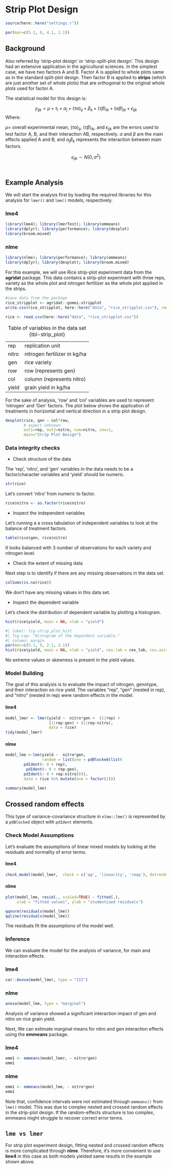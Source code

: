# Strip Plot Design

```r
source(here::here("settings.r"))

par(mar=c(5.1, 6, 4.1, 2.1))
```

## Background

Also referred by 'strip-plot design' or 'strip-split-plot design'. This design had an extensive application in the agricultural sciences. In the simplest case, we have two factors A and B. Factor A is applied to whole plots same as in the standard split-plot design. Then factor B is applied to **strips** (which are just another set of whole plots) that are orthogonal to the original whole plots used for factor A.  


The statistical model for this design is:

$$y_{ijk} = \mu + \tau_i + \alpha_j + (\tau\alpha)_{ij} + \beta_k + (\tau\beta)_{ik} + (\alpha\beta)_{jk} +  \epsilon_{ijk}$$ 
Where:

$\mu$= overall experimental mean, 
$(\tau\alpha)_{ij}$, $(\tau\beta)_{ik}$, and $\epsilon_{ijk}$ are the errors used to test factor A, B, and their interaction AB, respectively. 
$\alpha$ and $\beta$ are the main effects applied A and B, and $\alpha_j\beta_k$ represents the interaction between main factors. 

$$ \epsilon_{ijk} \sim N(0, \sigma^2)$$\


## Example Analysis

We will start the analysis first by loading the required libraries for this analysis for `lmer()` and `lme()` models, respectively.

::: panel-tabset
### lme4
```r
library(lme4); library(lmerTest); library(emmeans)
library(dplyr); library(performance); library(desplot)
library(broom.mixed)
```

### nlme
```r
library(nlme); library(performance); library(emmeans)
library(dplyr); library(desplot); library(broom.mixed)
```
:::

For this example, we will use Rice strip-plot experiment data from the **agridat** package. This data contains a strip-plot experiment with three reps, variety as the whole plot and nitrogen fertilizer as the whole plot applied in the strips.

```r
#save data from the package
rice_stripplot <- agridat::gomez.stripplot
write.csv(rice_stripplot, here::here("data", "rice_stripplot.csv"), row.names = FALSE)
```

```r
rice <- read.csv(here::here("data", "rice_stripplot.csv"))
```

|       |                              |
|-------|------------------------------|
| rep   | replication unit             |
| nitro | nitrogen fertilizer in kg/ha |
| gen   | rice variety                 |
| row   | row (represents gen)         |
| col   | column (represents nitro)    |
| yield | grain yield in kg/ha         |

: Table of variables in the data set {tbl-strip_plot}

For the sake of analysis, 'row' and 'col' variables are used to represent 'nitrogen' and 'Gen' factors. The plot below shows the application of treatments in horizontal and vertical direction in a strip plot design.

```r
desplot(rice, gen ~ col*row,
        # aspect unknown
        out1=rep, out2=nitro, num=nitro, cex=1,
        main="Strip Plot Design")
```

### Data integrity checks
- Check structure of the data

The 'rep', 'nitro', and 'gen' variables in the data needs to be a factor/character variables and 'yield' should be numeric.

```r
str(rice)
```

Let's convert 'nitro' from numeric to factor.

```r
rice$nitro <- as.factor(rice$nitro)
```
- Inspect the independent variables

Let's running a a cross tabulation of independent variables to look at the balance of treatment factors.

```r
table(rice$gen, rice$nitro)
```

It looks balanced with 3 number of observations for each variety and nitrogen level.

- Check the extent of missing data

Next step is to identify if there are any missing observations in the data set.

```r
colSums(is.na(rice))
```

We don't have any missing values in this data set.

- Inspect the dependent variable

Let's check the distribution of dependent variable by plotting a histogram.

```r
hist(rice$yield, main = NA, xlab = "yield")
```

```r
#| label: fig-strip_plot_hist
#| fig-cap: "Histogram of the dependent variable."
#| column: margin
par(mar=c(5.1, 5, 2.1, 2.1))
hist(rice$yield, main = NA, xlab = "yield", cex.lab = cex_lab, cex.axis = cex_axis, col = base_plot_color)
```

No extreme values or skewness is present in the yield values.

### Model Building

The goal of this analysis is to evaluate the impact of nitrogen, genotype, and their interaction on rice yield. The variables "rep", "gen" (nested in rep), and "nitro" (nested in rep) were random effects in the model. 

::: panel-tabset
#### lme4
```r
model_lmer <- lmer(yield ~  nitro*gen +  (1|rep) + 
                   (1|rep:gen) + (1|rep:nitro), 
                   data = rice)
tidy(model_lmer)
```

#### nlme
```r
model_lme <-lme(yield ~  nitro*gen,
                random = list(one = pdBlocked(list(
        pdIdent(~ 0 + rep), 
         pdIdent(~ 0 + rep:gen), 
        pdIdent(~ 0 + rep:nitro)))),
        data = rice %>% mutate(one = factor(1)))

summary(model_lme)
```
:::

:::: {.column-margin}
::: callout-note
## Crossed random effects
This type of variance-covariance structure in `nlme::lme()` is represented by a `pdBlocked` object with `pdIdent` elements.
:::
::::

### Check Model Assumptions

Let's evaluate the assumptions of linear mixed models by looking at the residuals and normality of error terms.

::: panel-tabset
#### lme4
```r
check_model(model_lmer,  check = c('qq', 'linearity', 'reqq'), detrend=FALSE, alpha =0)
```

#### nlme
```r
plot(model_lme, resid(., scaled=TRUE) ~ fitted(.), 
     xlab = "fitted values", ylab = "studentized residuals")

qqnorm(residuals(model_lme))
qqline(residuals(model_lme))
```
:::

The residuals fit the assumptions of the model well.

### Inference

We can evaluate the model for the analysis of variance, for main and interaction effects.

::: panel-tabset
### lme4
```r
car::Anova(model_lmer, type = "III")
```

### nlme
```r
anova(model_lme, type = "marginal")
```
:::

Analysis of variance showed a significant interaction impact of gen and nitro on rice grain yield.

Next, We can estimate marginal means for nitro and gen interaction effects using the **emmeans** package.

::: panel-tabset
### lme4
```r
emm1 <- emmeans(model_lmer, ~ nitro*gen) 
emm1
```

### nlme
```r
emm1 <- emmeans(model_lme, ~ nitro*gen)
emm1
```
:::

Note that, confidence intervals were not estimated through `emmeans()` from `lme()` model. This was due to complex nested and crossed random effects in the strip-plot design. If the random-effects structure is too complex, emmeans might struggle to recover correct error terms.



::: callout-note
## `lme vs lmer`

For strip plot experiment design, fitting nested and crossed random effects is more complicated through **nlme**. Therefore, it's more convenient to use **lme4** in this case as both models yielded same results in the example shown above.
:::
